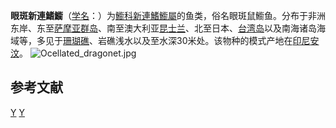 {{Speciesbox 
| taxon = Neosynchiropus ocellatus
| image = Scooter_blenny_-_by_BJ_Beggerly.jpg
| image_caption=公眼斑新連鰭䲗
| binomial_authority = Pallas, 1770<ref>{{FishBase_species|genus=Neosynchiropus|species=ocellatus|year=2014|month=6}}</ref>
}}

'''眼斑新連鰭䲗'''（[[学名|学名]]：{{lang|la|''Neosynchiropus ocellatus''}}）为[[䲗科|䲗科]][[新連鰭䲗屬|新連鰭䲗屬]]的鱼类，俗名眼斑鼠䲗鱼。分布于非洲东岸、东至[[萨摩亚群岛|萨摩亚群岛]]、南至澳大利亚[[昆士兰|昆士兰]]、北至日本、[[台湾岛|台湾岛]]以及南海诸岛海域等，多见于[[珊瑚礁|珊瑚礁]]、岩礁浅水以及至水深30米处。该物种的模式产地在[[印尼|印尼]][[安汶|安汶]]。
[[File:Ocellated_dragonet.jpg|right]]

== 参考文献 ==
{{reflist}}

{{Taxonbar|from=Q2471073}}

[[Category:新連鰭䲗屬|Y]]
[[Category:1770年描述的魚類|Y]]